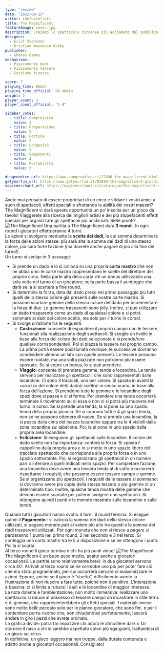 ```yaml
---
type: "review"
date: "2022-09-13"
writer: iDefustellati
title: The Magnificent
featureImage: cover.jpg
description: Creiamo lo spettacolo circense più acclamato dal pubblico!
designer:
  - Eilif Svensson
  - Kristian Amundsen Østby
publisher:
  - Ghenos Games
mechanisms:
  - Piazzamento dadi
  - Piazzamento tessere
  - Gestione risorse

score: 7
playing_time: 60min
playing_time_official: 60-90min
weight: 2
player_count: 3
player_count_official: "1-4"

sidebar_votes:
  - title: Complessità
    value: 3
  - title: Preparazione
    value: 2
  - title: Fortuna
    value: 2
  - title: Longevità
    value: 3
  - title: Componenti
    value: 4
  - title: Portabilità
    value: 3

dungeondice_url: https://www.dungeondice.it/22400-the-magnificent.html
getyourfun_url: https://www.getyourfun.it/01089-the-magnificent-giochi-gestionali.html?fast_search=fs
magicmerchant_url: https://magicmerchant.it/catalogue/the-magnificent-47918/
---
```


<Setting>
  Avete mai pensato di essere proprietari di un circo e sfidare i vostri amici a suon di spettacoli, effetti speciali e
  sfruttando le abilità dei vostri maestri? The Magnificent vi darà questa opportunità un po’ insolita per un gioco da
  tavolo! Viaggerete alla ricerca dei migliori artisti e dei più stupefacenti effetti speciali per organizzare gli
  spettacoli più acclamati. Siete pronti?
</Setting>

<img src="./game1.jpg" alt="The Magnificent" />

<Rules>
  Una partita a The Magnificent dura <strong>3 round </strong>. In ogni round i giocatori effettueranno 4 turni. <br />
  Le azioni si svolgono mediante la <strong>scelta dei dadi</strong>, la cui somma determinerà la forza delle azioni stesse:
  più sarà alta la somma dei dadi di uno stesso colore, più sarà forte l’azione (ma dovrete anche pagare di più alla fine
  del turno!). <br />
  Un turno si svolge in 3 passaggi:
  <ul>
    <li>
      Si prende un dado e lo si colloca su una propria <strong>carta mastro</strong> che non ne abbia uno: le carte
      mastro rappresentano le scelte del direttore del proprio circo. Nella parte alta della carta c’è un bonus
      utilizzabile una sola volta nel turno di un giocatore; nella parte bassa il punteggio che darà se la si scarterà a
      fine round.
    </li>
    <li>
      Si determina la forza, data dal dado preso nel primo passaggio più tutti quelli dello stesso colore già presenti
      sulle vostre carte mastro. Si possono scartare gemme dello stesso colore del dado per incrementare la forza di
      due. Le gemme trasparenti sono jolly. Inoltre, si può utilizzare un dado trasparente come un dado di qualsiasi
      colore e si potrà sommare ai dadi del colore scelto, ma solo per il turno in corso!.
    </li>
    <li>
      Si svolge un’azione tra le seguenti:
      <ul>
        <li>
          <strong>Costruzione</strong>: consente di espandere il proprio campo con le tessere, funzionali alla
          realizzazione degli spettacoli. Si sceglie un livello in base alla forza del colore dei dadi selezionato e si
          prende/ono quella/e corrispondente/i. Poi si piazza la tessera nel proprio campo. La prima potrà essere
          posizionata ovunque, le successive dovranno condividere almeno un lato con quelle presenti. Le tessere possono
          essere ruotate, ma una volta piazzate non potranno più essere spostate. Se si copre un bonus, lo si può
          prendere.
        </li>
        <li>
          <strong>Viaggio</strong>: consente di prendere gemme, tende e locandine. Le tende servono per realizzare gli
          spettacoli, che sono rappresentati dalle locandine. Ci sono 3 tracciati, uno per colore. Si sposta in avanti
          la carrozza del colore del/i dado/i scelto/i in senso orario, in base alla forza dell’azione. Si prendono
          tutte le gemme e le locandine degli spazi dove si passa e ci si ferma. Per prendere una tenda occorrerà
          terminare il movimento su di essa e non ci si potrà più muovere nel turno in corso. Se si prende una tenda, la
          si pone su uno spazio tenda della propria plancia. Se si coprono tutti e 4 gli spazi tenda, non se ne possono
          ottenere di nuove. Se si prende una locandina, la si pesca dalla cima del mazzo locandine oppure tra le 4
          visibili dalla zona locandine sul tabellone. Poi, la si pone in uno spazio della propria area locandine.
        </li>
        <li>
          <strong>Esibizione</strong>: Si eseguono gli spettacoli sulle locandine. Il colore del dado scelto non ha
          importanza: conterà la forza. Si sposta il cappellino dalla propria area e lo si mette in uno spazio libero
          del tracciato spettacolo che corrisponda alla propria forza o in uno spazio sottostante. Poi, si organizzano
          gli spettacoli in un numero pari o inferiore a quelli indicati nello spazio. Per completare l’azione, una
          locandina deve avere una tessera tenda al di sotto e occorrerà rispettarne i requisiti, che possono essere
          tessere campo e gemme. Se si organizzano più spettacoli, i requisiti delle tessere si sommano: si dovranno
          avere più copie della stessa tessera o più gemme di un determinato tipo. Inoltre, qualche tenda mostra delle
          gemme che devono essere scartate per potervi svolgere uno spettacolo. Si ottengono quindi i punti e le monete
          mostrate sulle locandine e sulle tende.
        </li>
      </ul>
    </li>
  </ul>
  Quando tutti i giocatori hanno svolto 4 turni, il round termina. Si esegue quindi il <strong>Pagamento</strong> : si
  calcola la somma dei dadi dello stesso colore utilizzati, si pagano monete pari al valore più alto tra questi e la
  somma dei dadi trasparenti utilizzati. Per ogni moneta che non si riesce a pagare si perderanno 1 punto nel primo
  round, 2 nel secondo e 3 nel terzo. Si conteggia una carta mastro tra le 5 a disposizione e se ne ottengono i punti.
  Poi la si scarta. <br />
  Al terzo round il gioco termina e chi ha più punti vince!
</Rules>

<img src="./game2.jpg" alt="The Magnificent" />

<Feedback>
  The Magnificent è un buon peso medio, adatto anche a giocatori occasionali. Le partite sono relativamente brevi: in
  due giocatori servono circa 40’. Arrivati al terzo round se ne vorrebbe uno più per poter fare ciò che era stato
  programmato, per cui occorrerà cercare di massimizzare le azioni. Eppure, anche se il gioco è “stretto”, difficilmente
  avrete la frustrazione di non riuscire a fare tutto, poiché non è punitivo. L’interazione è bassina: ci si limita a
  rubarsi i dadi e le locandine di maggior interesse. <br />
  La nota dolente è l’ambientazione, non molto immersiva: realizzare uno spettacolo si riduce al possesso di tessere campo
  da incastrare in stile tetris e di gemme, che rappresenterebbero gli effetti speciali. I materiali invece sono molto belli:
  peccato solo per le plance giocatore, che sono fini, e per il contenitore porta-risorse che, non chiudendosi perfettamente,
  lascerà andare in giro i pezzi che avrete ordinato. <br />
  La grafica divide: potrà far impazzire chi adora le atmosfere dark o far storcere il naso a chi si sarebbe aspettato
  colori più sgargianti, trattandosi di un gioco sul circo. <br />
  In definitiva, un gioco leggero ma non troppo, dalla durata contenuta e adatto anche a giocatori occasionali. Consigliato!
</Feedback>

<Instagram id="CicW-7BjGzL" />

